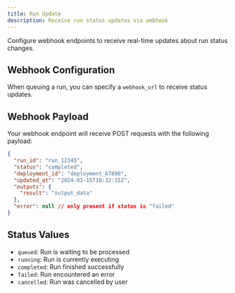```yaml
---
title: Run Update
description: Receive run status updates via webhook
---
```


Configure webhook endpoints to receive real-time updates about run status changes.

## Webhook Configuration

When queuing a run, you can specify a `webhook_url` to receive status updates.

## Webhook Payload

Your webhook endpoint will receive POST requests with the following payload:

```json
{
  "run_id": "run_12345",
  "status": "completed",
  "deployment_id": "deployment_67890",
  "updated_at": "2024-01-15T10:32:15Z",
  "outputs": {
    "result": "output_data"
  },
  "error": null // only present if status is "failed"
}
```

## Status Values

- `queued`: Run is waiting to be processed
- `running`: Run is currently executing
- `completed`: Run finished successfully
- `failed`: Run encountered an error
- `cancelled`: Run was cancelled by user
